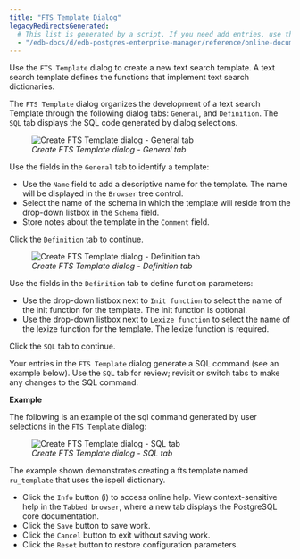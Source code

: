 ```yaml
---
title: "FTS Template Dialog"
legacyRedirectsGenerated:
  # This list is generated by a script. If you need add entries, use the `legacyRedirects` key.
  - "/edb-docs/d/edb-postgres-enterprise-manager/reference/online-documentation/8.0/fts_template_dialog.html"
---
```


<div id="fts_template_dialog" class="registered_link"></div>

Use the `FTS Template` dialog to create a new text search template. A text search template defines the functions that implement text search dictionaries.

The `FTS Template` dialog organizes the development of a text search Template through the following dialog tabs: `General`, and `Definition`. The `SQL` tab displays the SQL code generated by dialog selections.

<figure><img src="../../images/fts_template_general.png" class="align-center" alt="Create FTS Template dialog - General tab" /><figcaption aria-hidden="true"><em>Create FTS Template dialog - General tab</em></figcaption></figure>

Use the fields in the `General` tab to identify a template:

-   Use the `Name` field to add a descriptive name for the template. The name will be displayed in the `Browser` tree control.
-   Select the name of the schema in which the template will reside from the drop-down listbox in the `Schema` field.
-   Store notes about the template in the `Comment` field.

Click the `Definition` tab to continue.

<figure><img src="../../images/fts_template_definition.png" class="align-center" alt="Create FTS Template dialog - Definition tab" /><figcaption aria-hidden="true"><em>Create FTS Template dialog - Definition tab</em></figcaption></figure>

Use the fields in the `Definition` tab to define function parameters:

-   Use the drop-down listbox next to `Init function` to select the name of the init function for the template. The init function is optional.
-   Use the drop-down listbox next to `Lexize function` to select the name of the lexize function for the template. The lexize function is required.

Click the `SQL` tab to continue.

Your entries in the `FTS Template` dialog generate a SQL command (see an example below). Use the `SQL` tab for review; revisit or switch tabs to make any changes to the SQL command.

**Example**

The following is an example of the sql command generated by user selections in the `FTS Template` dialog:

<figure><img src="../../images/fts_template_sql.png" class="align-center" alt="Create FTS Template dialog - SQL tab" /><figcaption aria-hidden="true"><em>Create FTS Template dialog - SQL tab</em></figcaption></figure>

The example shown demonstrates creating a fts template named `ru_template` that uses the ispell dictionary.

-   Click the `Info` button (i) to access online help. View context-sensitive help in the `Tabbed browser`, where a new tab displays the PostgreSQL core documentation.
-   Click the `Save` button to save work.
-   Click the `Cancel` button to exit without saving work.
-   Click the `Reset` button to restore configuration parameters.
